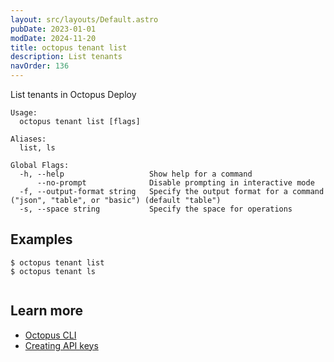 ```yaml
---
layout: src/layouts/Default.astro
pubDate: 2023-01-01
modDate: 2024-11-20
title: octopus tenant list
description: List tenants
navOrder: 136
---
```


List tenants in Octopus Deploy

```
Usage:
  octopus tenant list [flags]

Aliases:
  list, ls

Global Flags:
  -h, --help                   Show help for a command
      --no-prompt              Disable prompting in interactive mode
  -f, --output-format string   Specify the output format for a command ("json", "table", or "basic") (default "table")
  -s, --space string           Specify the space for operations

```

## Examples

<SamplesInstance />

```
$ octopus tenant list
$ octopus tenant ls


```

## Learn more

- [Octopus CLI](/docs/octopus-rest-api/cli)
- [Creating API keys](/docs/octopus-rest-api/how-to-create-an-api-key)